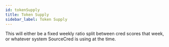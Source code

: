 ```yaml
---
id: tokenSupply 
title: Token Supply
sidebar_label: Token Supply
---
```



This will either be a fixed weekly ratio split between cred scores that week, or whatever system SourceCred is using at the time.
